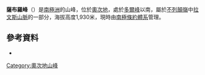 {{Coord|80|20|S|155|1|E||display=title}}

'''薩布羅峰'''（{{lang-en|Saburro Peak}}）是[[南極洲|南極洲]]的山峰，位於[[奧次地|奧次地]]，處於[[多爾峰|多爾峰]]以南，屬於[[不列顛嶺|不列顛嶺]]中[[拉文斯山脈|拉文斯山脈]]的一部分，海拔高度1,930米，現時由[[南極條約體系|南極條約體系]]管理。

==參考資料==
* {{usgs-gazetteer}}

{{DEFAULTSORT:Saburro Peak}}
[[Category:奧次地山峰|Category:奧次地山峰]]


{{OatesLand-geo-stub}}